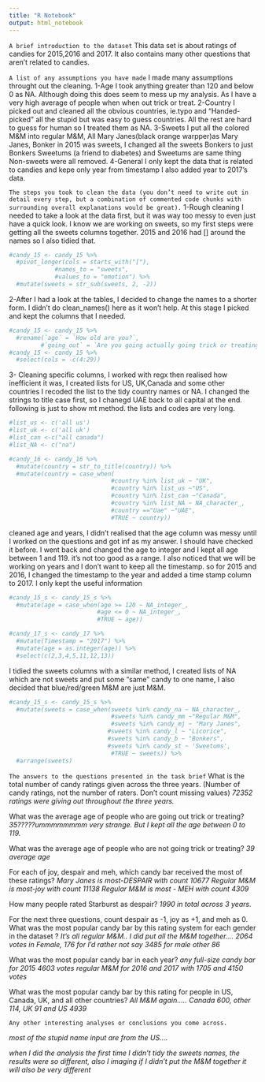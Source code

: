 ```yaml
---
title: "R Notebook"
output: html_notebook
---
```

```A brief introduction to the dataset```
This data set is about ratings of candies for 2015,2016 and 2017.
It also contains many other questions that aren't related to candies. 

```A list of any assumptions you have made```
I made many assumptions throught out the cleaning.
1-Age 
I took anything greater than 120 and below 0 as NA. Although doing this 
does seem to mess up my analysis. As I have a very high average of people 
when when out trick or treat. 
2-Country
I picked out and cleaned all the obvious countries, ie.typo and "Handed-picked" all the 
stupid but was easy to guess countries. All the rest are hard to guess for human so
I treated them as NA.
3-Sweets
I put all the colored M&M into regular M&M, 
All Mary Janes(black orange warpper)as Mary Janes,
Bonker in 2015 was sweets, I changed all the sweets Bonkers to just Bonkers
Sweetums (a friend to diabetes) and Sweetums are same thing 
Non-sweets were all removed.
4-General 
I only kept the data that is related to candies and kepe only year from timestamp 
I also added year to 2017's data.

```The steps you took to clean the data (you don’t need to write out in detail every step, but a combination of commented code chunks with surrounding overall explanations would be great).```
1-Rough cleaning 
I needed to take a look at the data first, but it was way too messy to even
just have a quick look. I know we are working on sweets, so my first steps 
were getting all the sweets columns together. 
2015 and 2016 had [] around the names so I also tidied that.
```r
#candy_15 <- candy_15 %>% 
  #pivot_longer(cols = starts_with("["),
             #names_to = "sweets",
             #values_to = "emotion") %>% 
  #mutate(sweets = str_sub(sweets, 2, -2))
```
2-After I had a look at the tables, I decided to change the names to a shorter 
form. I didn't do clean_names() here as it won't help.
At this stage I picked and kept the columns that I needed. 
```r
#candy_15 <- candy_15 %>% 
  #rename(`age` = `How old are you?`,
         #`going_out` = `Are you going actually going trick or treating yourself?`)
#candy_15 <- candy_15 %>% 
  #select(cols = -c(4:29))
```
3- Cleaning specific columns, I worked with regx then realised how inefficient it
was, I created lists for US, UK,Canada and some other countries
I recoded the list to the tidy country names or NA.
I changed the strings to title case first, so I chanegd UAE back to all capital 
at the end. 
following is just to show mt method. the lists and codes are very long.
```r
#list_us <- c('all us')
#list_uk <- c('all uk')
#list_can <-c("all canada")
#list_NA <- c("na")

#candy_16 <- candy_16 %>% 
  #mutate(country = str_to_title(country)) %>% 
  #mutate(country = case_when(
                             #country %in% list_uk ~ "UK",
                             #country %in% list_us ~"US",
                             #country %in% list_can ~"Canada",
                             #country %in% list_NA ~ NA_character_,
                             #country =="Uae" ~"UAE",
                             #TRUE ~ country))

```
cleaned age and years,
I didn't realised that the age column was messy until I worked on the 
questions and got inf as my answer. I should have checked it before. 
I went back and changed the age to integer and I kept all age between 1 and 119.
it's not too good as a range. 
I also noticed that we will be working on years and I don't want to keep
all the timestamp. so for 2015 and 2016, I changed the timestamp to the year
and added a time stamp column to 2017. 
I only kept the useful information
```r
#candy_15_s <- candy_15_s %>% 
  #mutate(age = case_when(age >= 120 ~ NA_integer_,
                         #age <= 0 ~ NA_integer_,
                         #TRUE ~ age))

#candy_17_s <- candy_17 %>% 
  #mutate(Timestamp = "2017") %>% 
  #mutate(age = as.integer(age)) %>% 
  #select(c(2,3,4,5,11,12,13))
```
I tidied the sweets columns with a similar method, I created lists of NA
which are not sweets and put some "same" candy to one name, 
I also decided that blue/red/green M&M are just M&M. 
```r
#candy_15_s <- candy_15_s %>%
  #mutate(sweets = case_when(sweets %in% candy_na ~ NA_character_,
                             #sweets %in% candy_mm ~"Regular M&M",
                             #sweets %in% candy_mj ~ "Mary Janes",
                            #sweets %in% candy_l ~ "Licorice",
                            #sweets %in% candy_b ~ "Bonkers",
                            #sweets %in% candy_st ~ 'Sweetums',
                             #TRUE ~ sweets)) %>% 
  #arrange(sweets)
```


```The answers to the questions presented in the task brief```
What is the total number of candy ratings given across the three years. (Number of candy ratings, not the number of raters. Don’t count missing values)
  _72352 ratings were giving out throughout the three years._ 
 
What was the average age of people who are going out trick or treating?
_35?????ummmmmmmm very strange. But I kept all the age between 0 to 119._

What was the average age of people who are not going trick or treating?
_39 average age _

For each of joy, despair and meh, which candy bar received the most of these ratings?
_Mary Janes is most-DESPAIR	with count 10677_
_Regular M&M is most-joy with count	11138_
_Regular M&M	is most - MEH with count 4309_

How many people rated Starburst as despair?
_1990 in total across 3 years._

For the next three questions, count despair as -1, joy as +1, and meh as 0.
What was the most popular candy bar by this rating system for each gender in the dataset ?
_It's all regular M&M.. I did put all the M&M together.... _
_2064 votes in Female,_
_176 for I'd rather not say_
_3485 for male_
_other 86_

What was the most popular candy bar in each year?
_any full-size candy bar for 2015 4603 votes_
_regular M&M for 2016 and 2017 with 1705 and 4150 votes_

What was the most popular candy bar by this rating for people in US, Canada, UK, and all other countries?
_All M&M again..... Canada 600, other 114, UK 91 and US 4939_

```Any other interesting analyses or conclusions you come across.```

_most of the stupid name input are from the US...._

_when I did the analysis the first time I didn't tidy the sweets names,_ 
_the results were so different, also I imaging if I didn't put the M&M together_ 
_it will also be very different_


